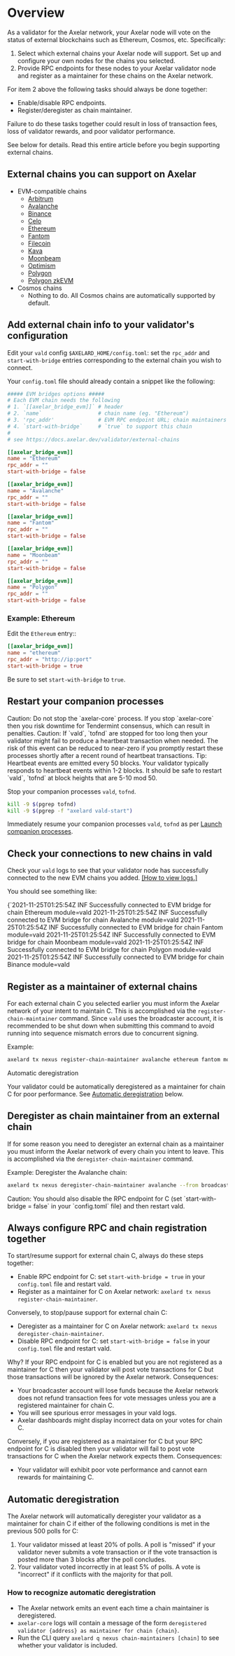 # Overview


As a validator for the Axelar network, your Axelar node will vote on the status of external blockchains such as Ethereum, Cosmos, etc. Specifically:

1. Select which external chains your Axelar node will support. Set up and configure your own nodes for the chains you selected.
2. Provide RPC endpoints for these nodes to your Axelar validator node and register as a maintainer for these chains on the Axelar network.

<Callout type="warning" emoji="⚠️">

For item 2 above the following tasks should always be done together:

- Enable/disable RPC endpoints.
- Register/deregister as chain maintainer.

Failure to do these tasks together could result in loss of transaction fees, loss of validator rewards, and poor validator performance.

See below for details. Read this entire article before you begin supporting external chains.

</Callout>

## External chains you can support on Axelar

- EVM-compatible chains
  - [Arbitrum](./arbitrum)
  - [Avalanche](./avalanche)
  - [Binance](./binance)
  - [Celo](./celo)
  - [Ethereum](./ethereum)
  - [Fantom](./fantom)
  - [Filecoin](./filecoin)
  - [Kava](./kava)
  - [Moonbeam](./moonbeam)
  - [Optimism](./optimism)
  - [Polygon](./polygon)
  - [Polygon zkEVM](./polygon-zkevm)
- Cosmos chains
  - Nothing to do. All Cosmos chains are automatically supported by default.

## Add external chain info to your validator's configuration

Edit your `vald` config `$AXELARD_HOME/config.toml`: set the `rpc_addr` and `start-with-bridge` entries corresponding to the external chain you wish to connect.

Your `config.toml` file should already contain a snippet like the following:

```toml
##### EVM bridges options #####
# Each EVM chain needs the following
# 1. `[[axelar_bridge_evm]]` # header
# 2. `name`                  # chain name (eg. "Ethereum")
# 3. 'rpc_addr'              # EVM RPC endpoint URL; chain maintainers set their own endpoint
# 4. `start-with-bridge`     # `true` to support this chain
#
# see https://docs.axelar.dev/validator/external-chains

[[axelar_bridge_evm]]
name = "Ethereum"
rpc_addr = ""
start-with-bridge = false

[[axelar_bridge_evm]]
name = "Avalanche"
rpc_addr = ""
start-with-bridge = false

[[axelar_bridge_evm]]
name = "Fantom"
rpc_addr = ""
start-with-bridge = false

[[axelar_bridge_evm]]
name = "Moonbeam"
rpc_addr = ""
start-with-bridge = false

[[axelar_bridge_evm]]
name = "Polygon"
rpc_addr = ""
start-with-bridge = false
```

### Example: Ethereum

Edit the `Ethereum` entry::

```toml
[[axelar_bridge_evm]]
name = "ethereum"
rpc_addr = "http://ip:port"
start-with-bridge = true
```

Be sure to set `start-with-bridge` to `true`.

## Restart your companion processes

<Callout type="warning" emoji="⚠️">
  Caution: Do not stop the `axelar-core` process. If you stop `axelar-core` then you risk downtime for Tendermint consensus, which can result in penalties.
</Callout>

<Callout type="warning" emoji="⚠️">
  Caution: If `vald`, `tofnd` are stopped for too long then your validator might fail to produce a heartbeat transaction when needed. The risk of this event can be reduced to near-zero if you promptly restart these processes shortly after a recent round of heartbeat transactions.
</Callout>

<Callout emoji="💡">
  Tip: Heartbeat events are emitted every 50 blocks. Your validator typically responds to heartbeat events within 1-2 blocks. It should be safe to restart `vald`, `tofnd` at block heights that are 5-10 mod 50.
</Callout>

Stop your companion processes `vald`, `tofnd`.

```bash
kill -9 $(pgrep tofnd)
kill -9 $(pgrep -f "axelard vald-start")
```

Immediately resume your companion processes `vald`, `tofnd` as per [Launch companion processes](../setup/vald-tofnd).

## Check your connections to new chains in vald

Check your `vald` logs to see that your validator node has successfully connected to the new EVM chains you added. [[How to view logs.]](../setup/vald-tofnd)

You should see something like:

<CodeBlock language="log">
{`2021-11-25T01:25:54Z INF Successfully connected to EVM bridge for chain Ethereum module=vald
2021-11-25T01:25:54Z INF Successfully connected to EVM bridge for chain Avalanche module=vald
2021-11-25T01:25:54Z INF Successfully connected to EVM bridge for chain Fantom module=vald
2021-11-25T01:25:54Z INF Successfully connected to EVM bridge for chain Moonbeam module=vald
2021-11-25T01:25:54Z INF Successfully connected to EVM bridge for chain Polygon module=vald
2021-11-25T01:25:54Z INF Successfully connected to EVM bridge for chain Binance module=vald
</CodeBlock>

## Register as a maintainer of external chains

For each external chain C you selected earlier you must inform the Axelar network of your intent to maintain C. This is accomplished via the `register-chain-maintainer` command.
Since `vald` uses the broadcaster account,
it is recommended to be shut down when submitting this command to avoid
running into sequence mismatch errors due to concurrent signing.

Example:

```bash
axelard tx nexus register-chain-maintainer avalanche ethereum fantom moonbeam polygon --from broadcaster --chain-id $AXELARD_CHAIN_ID --home $AXELARD_HOME --gas auto --gas-adjustment 1.4
```

<Callout type="warning" emoji="⚠️">
  Automatic deregistration

Your validator could be automatically deregistered as a maintainer for chain C for poor performance. See [Automatic deregistration](#automatic-deregistration) below.
</Callout>

## Deregister as chain maintainer from an external chain

If for some reason you need to deregister an external chain as a maintainer you must inform the Axelar network of every chain you intent to leave.
This is accomplished via the `deregister-chain-maintainer` command.

Example: Deregister the Avalanche chain:

```bash
axelard tx nexus deregister-chain-maintainer avalanche --from broadcaster --chain-id $AXELARD_CHAIN_ID --home $AXELARD_HOME --gas auto --gas-adjustment 1.4
```

<Callout type="warning" emoji="⚠️">
  Caution: You should also disable the RPC endpoint for C (set `start-with-bridge = false` in your `config.toml` file) and then restart vald.

</Callout>

## Always configure RPC and chain registration together

<Callout type="warning" emoji="⚠️">

To start/resume support for external chain C, always do these steps together:

- Enable RPC endpoint for C: set `start-with-bridge = true` in your `config.toml` file and restart vald.
- Register as a maintainer for C on Axelar network: `axelard tx nexus register-chain-maintainer`.

Conversely, to stop/pause support for external chain C:

- Deregister as a maintainer for C on Axelar network: `axelard tx nexus deregister-chain-maintainer`.
- Disable RPC endpoint for C: set `start-with-bridge = false` in your `config.toml` file and restart vald.

</Callout>

Why? If your RPC endpoint for C is enabled but you are not registered as a maintainer for C then your validator will post vote transactions for C but those transactions will be ignored by the Axelar network. Consequences:

- Your broadcaster account will lose funds because the Axelar network does not refund transaction fees for vote messages unless you are a registered maintainer for chain C.
- You will see spurious error messages in your vald logs.
- Axelar dashboards might display incorrect data on your votes for chain C.

Conversely, if you are registered as a maintainer for C but your RPC endpoint for C is disabled then your validator will fail to post vote transactions for C when the Axelar network expects them. Consequences:

- Your validator will exhibit poor vote performance and cannot earn rewards for maintaining C.

## Automatic deregistration

The Axelar network will automatically deregister your validator as a maintainer for chain C if either of the following conditions is met in the previous 500 polls for C:

1. Your validator missed at least 20% of polls. A poll is "missed" if your validator never submits a vote transaction or if the vote transaction is posted more than 3 blocks after the poll concludes.
2. Your validator voted incorrectly in at least 5% of polls. A vote is "incorrect" if it conflicts with the majority for that poll.

### How to recognize automatic deregistration

- The Axelar network emits an event each time a chain maintainer is deregistered.
- `axelar-core` logs will contain a message of the form `deregistered validator {address} as maintainer for chain {chain}`.
- Run the CLI query `axelard q nexus chain-maintainers [chain]` to see whether your validator is included.
